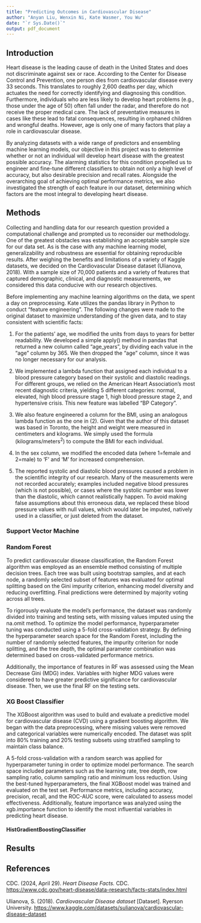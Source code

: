 ```yaml
---
title: "Predicting Outcomes in Cardiovascular Disease"
author: "Anyan Liu, Wenxin Ni, Kate Wasmer, You Wu"
date: "`r Sys.Date()`"
output: pdf_document
---
```


## Introduction

Heart disease is the leading cause of death in the United States and does not discriminate against sex or race. According to the Center for Disease Control and Prevention, one person dies from cardiovascular disease every 33 seconds. This translates to roughly 2,600 deaths per day, which actuates the need for correctly identifying and diagnosing this condition. Furthermore, individuals who are less likely to develop heart problems (e.g., those under the age of 50) often fall under the radar, and therefore do not receive the proper medical care. The lack of preventative measures in cases like these lead to fatal consequences, resulting in orphaned children and wrongful deaths. However, age is only one of many factors that play a role in cardiovascular disease.

By analyzing datasets with a wide range of predictors and ensembling machine learning models, our objective in this project was to determine whether or not an individual will develop heart disease with the greatest possible accuracy. The alarming statistics for this condition propelled us to engineer and fine-tune different classifiers to obtain not only a high level of accuracy, but also desirable precision and recall rates. Alongside the overarching goal of achieving optimal performance metrics, we also investigated the strength of each feature in our dataset, determining which factors are the most integral to developing heart disease.

## Methods

Collecting and handling data for our research question provided a computational challenge and prompted us to reconsider our methodology. One of the greatest obstacles was establishing an acceptable sample size for our data set. As is the case with any machine learning model, generalizability and robustness are essential for obtaining reproducible results. After weighing the benefits and limitations of a variety of Kaggle datasets, we decided on the Cardiovascular Disease dataset (Ulianova, 2018). With a sample size of 70,000 patients and a variety of features that captured demographic, clinical, and diagnostic measurements, we considered this data conducive with our research objectives.

Before implementing any machine learning algorithms on the data, we spent a day on preprocessing. Kate utilizes the pandas library in Python to conduct “feature engineering”. The following changes were made to the original dataset to maximize understanding of the given data, and to stay consistent with scientific facts:

1.  For the patients’ age, we modified the units from days to years for better readability. We developed a simple apply() method in pandas that returned a new column called “age_years”, by dividing each value in the “age” column by 365. We then dropped the “age” column, since it was no longer necessary for our analysis.

2.  We implemented a lambda function that assigned each individual to a blood pressure category based on their systolic and diastolic readings. For different groups, we relied on the American Heart Association’s most recent diagnostic criteria, yielding 5 different categories: normal, elevated, high blood pressure stage 1, high blood pressure stage 2, and hypertensive crisis. This new feature was labelled “BP Category”.

3.  We also feature engineered a column for the BMI, using an analogous lambda function as the one in (2). Given that the author of this dataset was based in Toronto, the height and weight were measured in centimeters and kilograms. We simply used the formula (kilograms/meters$^2$) to compute the BMI for each individual.

4.  In the sex column, we modified the encoded data (where 1=female and 2=male) to ‘F’ and ‘M’ for increased comprehension.

5.  The reported systolic and diastolic blood pressures caused a problem in the scientific integrity of our research. Many of the measurements were not recorded accurately; examples included negative blood pressures (which is not possible), or cases where the systolic number was lower than the diastolic, which cannot realistically happen. To avoid making false assumptions about this erroneous data, we replaced these blood pressure values with null values, which would later be imputed, natively used in a classifier, or just deleted from the dataset. 

### Support Vector Machine

### Random Forest

To predict cardiovascular disease classification, the Random Forest algorithm was employed as an ensemble method consisting of multiple decision trees. Each tree was built using bootstrap samples, and at each node, a randomly selected subset of features was evaluated for optimal splitting based on the Gini impurity criterion, enhancing model diversity and reducing overfitting. Final predictions were determined by majority voting across all trees.

To rigorously evaluate the model's performance, the dataset was randomly divided into training and testing sets, with missing values imputed using the na.omit method. To optimize the model performance, hyperparameter tuning was conducted using a 5-fold cross-validation strategy. By defining the hyperparameter search space for the Random Forest, including the number of randomly selected features, the impurity criterion for node splitting, and the tree depth, the optimal parameter combination was determined based on cross-validated performance metrics.

Additionally, the importance of features in RF was assessed using the Mean Decrease Gini (MDG) index. Variables with higher MDG values were considered to have greater predictive significance for cardiovascular disease. Then, we use the final RF on the testing sets.

### XG Boost Classifier

The XGBoost algorithm was used to build and evaluate a predictive model for cardiovascular disease (CVD) using a gradient boosting algorithm. We began with the data preprocessing, where missing values were removed and categorical variables were numerically encoded. The dataset was split into 80% training and 20% testing subsets using stratified sampling to maintain class balance.

A 5-fold cross-validation with a random search was applied for hyperparameter tuning in order to optimize model performance. The search space included parameters such as the learning rate, tree depth, row sampling ratio, column sampling ratio and minimum loss reduction. Using the best-tuned hyperparameters, the final XGBoost model was trained and evaluated on the test set. Performance metrics, including accuracy, precision, recall, and the ROC-AUC score, were calculated to assess model effectiveness. Additionally, feature importance was analyzed using the xgb.importance function to identify the most influential variables in predicting heart disease.

#### HistGradientBoostingClassifier

## Results

## References

CDC. (2024, April 29). *Heart Disease Facts.* CDC. <https://www.cdc.gov/heart-disease/data-research/facts-stats/index.html>

Ulianova, S. (2018). *Cardiovascular Disease dataset* [Dataset]. Ryerson University. <https://www.kaggle.com/datasets/sulianova/cardiovascular-disease-dataset>
